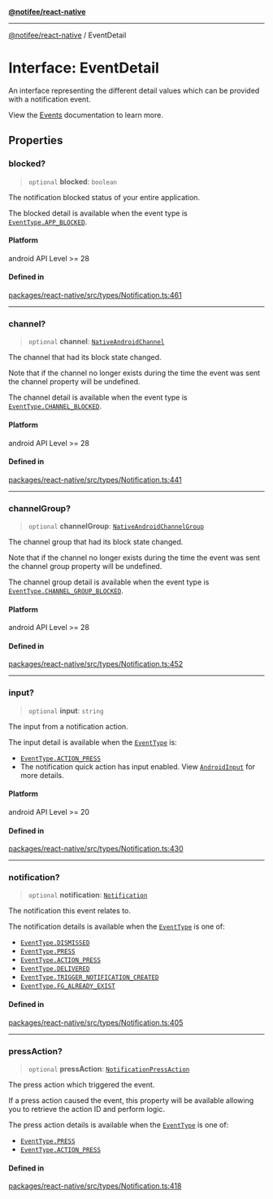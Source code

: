 [**@notifee/react-native**](react-native/reference/index)

***

[@notifee/react-native](react-native/reference/index) / EventDetail

# Interface: EventDetail

An interface representing the different detail values which can be provided with a notification event.

View the [Events](/react-native/docs/events) documentation to learn more.

## Properties

### blocked?

> `optional` **blocked**: `boolean`

The notification blocked status of your entire application.

The blocked detail is available when the event type is [`EventType.APP_BLOCKED`](/react-native/reference/eventtype#app_blocked).

#### Platform

android API Level >= 28

#### Defined in

[packages/react-native/src/types/Notification.ts:461](https://github.com/invertase/notifee/blob/main/packages/react-native/src/types/Notification.ts#L461)

***

### channel?

> `optional` **channel**: [`NativeAndroidChannel`](react-native/reference/Interface.NativeAndroidChannel)

The channel that had its block state changed.

Note that if the channel no longer exists during the time the event was sent the channel property will be undefined.

The channel detail is available when the event type is [`EventType.CHANNEL_BLOCKED`](/react-native/reference/eventtype#channel_blocked).

#### Platform

android API Level >= 28

#### Defined in

[packages/react-native/src/types/Notification.ts:441](https://github.com/invertase/notifee/blob/main/packages/react-native/src/types/Notification.ts#L441)

***

### channelGroup?

> `optional` **channelGroup**: [`NativeAndroidChannelGroup`](react-native/reference/Interface.NativeAndroidChannelGroup)

The channel group that had its block state changed.

Note that if the channel no longer exists during the time the event was sent the channel group property will be undefined.

The channel group detail is available when the event type is [`EventType.CHANNEL_GROUP_BLOCKED`](/react-native/reference/eventtype#channel_group_blocked).

#### Platform

android API Level >= 28

#### Defined in

[packages/react-native/src/types/Notification.ts:452](https://github.com/invertase/notifee/blob/main/packages/react-native/src/types/Notification.ts#L452)

***

### input?

> `optional` **input**: `string`

The input from a notification action.

The input detail is available when the [`EventType`](/react-native/reference/eventtype) is:

* [`EventType.ACTION_PRESS`](/react-native/reference/eventtype#action_press)
* The notification quick action has input enabled. View [`AndroidInput`](/react-native/reference/androidinput) for more details.

#### Platform

android API Level >= 20

#### Defined in

[packages/react-native/src/types/Notification.ts:430](https://github.com/invertase/notifee/blob/main/packages/react-native/src/types/Notification.ts#L430)

***

### notification?

> `optional` **notification**: [`Notification`](react-native/reference/Interface.Notification)

The notification this event relates to.

The notification details is available when the [`EventType`](/react-native/reference/eventtype) is one of:

* [`EventType.DISMISSED`](/react-native/reference/eventtype#dismissed)
* [`EventType.PRESS`](/react-native/reference/eventtype#press)
* [`EventType.ACTION_PRESS`](/react-native/reference/eventtype#action_press)
* [`EventType.DELIVERED`](/react-native/reference/eventtype#delivered)
* [`EventType.TRIGGER_NOTIFICATION_CREATED`](/react-native/reference/eventtype#trigger_notification_created)
* [`EventType.FG_ALREADY_EXIST`](/react-native/reference/eventtype#fg_already_exist)

#### Defined in

[packages/react-native/src/types/Notification.ts:405](https://github.com/invertase/notifee/blob/main/packages/react-native/src/types/Notification.ts#L405)

***

### pressAction?

> `optional` **pressAction**: [`NotificationPressAction`](react-native/reference/Interface.NotificationPressAction)

The press action which triggered the event.

If a press action caused the event, this property will be available allowing you to retrieve the
action ID and perform logic.

The press action details is available when the [`EventType`](/react-native/reference/eventtype) is one of:

* [`EventType.PRESS`](/react-native/reference/eventtype#press)
* [`EventType.ACTION_PRESS`](/react-native/reference/eventtype#action_press)

#### Defined in

[packages/react-native/src/types/Notification.ts:418](https://github.com/invertase/notifee/blob/main/packages/react-native/src/types/Notification.ts#L418)
